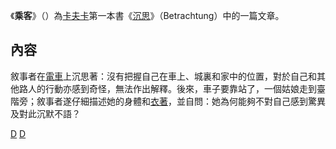 {{Unreferenced|time=2020-07-09T09:36:07+00:00}}
《'''乘客'''》（{{lang|de|Der Fahrgast}}）為[[卡夫卡|卡夫卡]]第一本書《[[沉思_(卡夫卡)|沉思]]》（Betrachtung）中的一篇文章。

==內容==
敘事者在[[電車|電車]]上沉思著：沒有把握自己在車上、城裏和家中的位置，對於自己和其他路人的行動亦感到奇怪，無法作出解釋。後來，車子要靠站了，一個姑娘走到臺階旁；敘事者遂仔細描述她的身體和[[衣著|衣著]]，並自問：她為何能夠不對自己感到驚異及對此沉默不語？

[[Category:卡夫卡|D]]
[[Category:奧地利小說|D]]